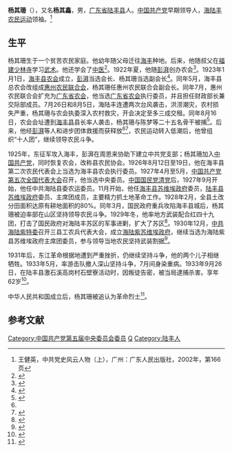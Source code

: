 {{Infobox Officeholder
|name              = 杨其珊
|original_name     = 
|honorific-suffix  = 
|image             = 
|imagesize         = 200
|smallimage        = 
|caption           = 
|office1           = 
|premier1          = 
|term_start1       = 
|term_end1         = 
|predecessor1      = 
|successor1        = 
|office2           = 
|premier2          = 
|deputy2           = 
|term_start2       = 
|term_end2         = 
|predecessor2      =
|successor2        = 
|office3      = 
|term_start3 = 
|term_end3    = 
|premier3     = 
|predecessor3 = 
|successor3   = 
|sex               = 
|nationality       = {{PRC}}
|Native place      = [[广东省|广东省]][[陆丰县|陆丰县]]
|birth_date        = 1871年
|birth_place       = 
|death_date        = 1933年9月26日
|death_place       = 
|spouse            =  
|children          = 
| parents            = 
|party             = {{CPC}}
|relations         = 
|alma_mater        = 
|occupation        = 
|profession        = 
|religion          = 
|signature         =
|website           = 
|footnotes         =
}}
'''杨其珊'''（{{bd|1871年||1933年|9月26日}}），又名'''杨其鑫'''，男，[[广东省|广东省]][[陆丰县|陆丰县]]人。[[中国共产党|中国共产党]]早期领导人，[[海陆丰农民运动|海陆丰农民运动]]领袖。<ref name=wjy>王健英，中共党史风云人物（上），广州：广东人民出版社，2002年，第166页</ref>

==生平==
杨其珊生于一个贫苦农民家庭。他幼年随父母迁往[[海丰|海丰]]种地。后来，他随叔父在[[福建少林寺|福建少林寺]]学习[[武术|武术]]。他还学会了[[中医|中医]]<ref>{{Cite book|title=为国捐躯的革命先烈|last=刘加临|first=|publisher=南昌：二十一世纪出版社|year=2015年1月|isbn=978-7-5391-9928-3|location=|pages=70}}</ref>。1922年夏，他随[[彭湃|彭湃]]创办农会<ref>{{Cite book|title=中国共产党广东省组织史资料 上|last=中共广东省委组织部等编|first=|publisher=北京：中共党史出版社|year=1994年12月|isbn=7-80023-740-0|location=|pages=209}}</ref>。1923年1月1日，[[海丰县农会|海丰县农会]]成立，[[彭湃|彭湃]]当选会长、杨其珊当选副会长<ref>{{Cite book|title=中华著名烈士 第13卷|last=中华人民共和国民政部编|first=|publisher=北京：中央文献出版社|year=2002年8月|isbn=7-5073-1184-8|location=|pages=214}}</ref>。同年5月，海丰县总农会改组成[[惠州农民联合会|惠州农民联合会]]，杨其珊任惠州农民联合会副会长。同年7月，惠州农民联合会扩充为[[广东省农会|广东省农会]]，他当选[[广东省农会|广东省农会]]执行委员，并且担任财政部长兼交际部成员。7月26日和8月5日，海陆丰连遭两次台风袭击，洪涝潮灾，农村损失严重，杨其珊与农会执委深入农村救灾，开会决定至多三成交租。同年8月16日，农会会址遭到[[海丰县|海丰县]]县长率人袭击，杨其珊与陈梦等二十五名骨干被捕<ref>{{Cite book|title=圆梦中国|last=李正华|first=|publisher=长春：吉林出版集团有限责任公司|year=2015年3月|isbn=978-7-5534-7262-1|location=|pages=86}}</ref>。后来，他经[[彭湃|彭湃]]等人和进步团体救援而获释放<ref name=wjy/><ref>{{Cite book|title=陆丰英烈 第1辑|last=中共陆丰县委党史办公室编|first=|publisher=中共陆丰县委党史办公室编|year=|isbn=|location=|pages=43}}</ref>，农民运动转入低潮后，他曾组织“十人团”，继续领导农民斗争。

1925年，东征军攻入海丰，彭湃在周恩来协助下建立中共党支部；杨其珊加入[[中国共产党|中国共产党]]，同时恢复农会，改称县农民协会。1926年8月12日至19日，他在海丰县第二次农民代表会上当选为海丰县农会执行委员。1927年4月至5月，[[中国共产党第五次全国代表大会|中国共产党第五次全国代表大会]]召开，他当选中央委员。[[中国国民党清党|中国国民党清党]]后，1927年9月开始，他任中共海陆县委农运委员。11月开始，他任[[海丰县苏维埃政府|海丰县苏维埃政府]]委员，[[陆丰县苏维埃政府|陆丰县苏维埃政府]]委员、主席团成员，主要精力抓土地革命工作。1928年2月，全县土改分田面积达原有耕地面积的80%。同年3月，国民政府重兵攻陷海丰县城后，杨其珊被迫率部在山区坚持领导农民斗争。1929年冬，他率地方武装配合红四十九团，打击了国民政府对海陆丰苏区的军事进剿，扩大了苏区<ref>{{Cite book|title=历史源起与走向合作 中国共产党早期乡村革命|last=刘学礼|first=|publisher=北京：中共党史出版社|year=2015年6月|isbn=978-7-5098-3092-5|location=|pages=64}}</ref>。1930年12月，[[中共海陆紫特委|中共海陆紫特委]]召开三县工农兵代表大会，成立[[海陆紫苏维埃政府|海陆紫苏维埃政府]]，继续当选为海陆紫县苏维埃政府主席团委员，参与领导当地农民坚持武装割据<ref>{{Cite book|title=陆河文史 第4辑 革命史资料专辑 1922-1934年|last=中国人民政治协商会议广东省陆河县委员会文史工作委员会编|first=|publisher=中国人民政治协商会议广东省陆河县委员会文史工作委员会|year=|isbn=|location=|pages=107}}</ref>。

1931年后，东江革命根据地遭到严重挫折，仍继续坚持斗争，他的两个儿子相继牺牲。1933年5月，率游击队撤人深山坚持斗争，7月间身染重病。1933年9月26日，在陆丰县激石溪高岗村石壁寮活动时，因叛徒告密，被当局逮捕杀害。享年62岁<ref>{{Cite book|title=中国共产党第一至第六次全国代表大会代表名录 增订本|last=李蓉，张延忠主编|first=|publisher=北京：中共党史出版社|year=2014年6月|isbn=7-5098-0330-1|location=|pages=230}}</ref>。

中华人民共和国成立后，杨其珊被追认为革命烈士<ref>{{Cite book|title=陆丰县志|last=陆丰县地方志编纂委员会编|first=广州：广东人民出版社|publisher=|year=2007年9月|isbn=978-7-218-05556-5|location=|pages=1075}}</ref>。

==参考文献==
{{reflist|2}}
{{中华苏维埃共和国省级行政长官}}
{{DEFAULTSORT:Yang杨}}
[[Category:中国共产党第五届中央委员会委员|Category:中国共产党第五届中央委员会委员]]
[[Category:杨姓|Q]]
[[Category:陆丰人|Category:陆丰人]]